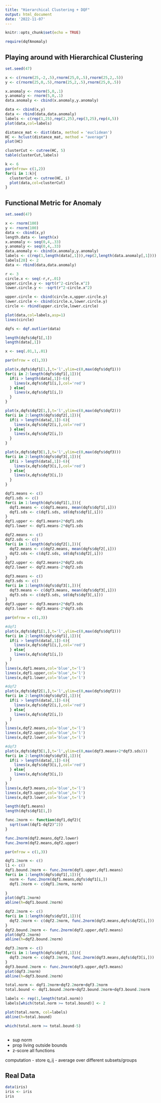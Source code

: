 ```yaml
---
title: "Hierarchical Clustering + DQF"
output: html_document
date: '2022-11-07'
---
```


```r
knitr::opts_chunk$set(echo = TRUE)
```

```r
require(dqfAnomaly) 
```

## Playing around with Hierarchical Clustering

```r
set.seed(47)

x <- c(rnorm(25,-2,.5),rnorm(25,0,.5),rnorm(25,2,.5))
y <- c(rnorm(25,0,.5),rnorm(25,2,.5),rnorm(25,0,.5))

x.anomaly <- rnorm(5,0,.1)
y.anomaly <- rnorm(5,0,.1)
data.anomaly <- cbind(x.anomaly,y.anomaly)

data <- cbind(x,y)
data <- rbind(data,data.anomaly)
labels <- c(rep(1,25),rep(2,25),rep(3,25),rep(4,5))
plot(data,col=labels)
```

```r
distance_mat <- dist(data, method = 'euclidean')
HC <- hclust(distance_mat, method = "average")
plot(HC)
```

```r
clusterCut <- cutree(HC, 5)
table(clusterCut,labels)
```

```r
k <- 6
par(mfrow= c(1,2))
for(i in 1:k){
  clusterCut <- cutree(HC, i)
  plot(data,col=clusterCut)
}
```

## Functional Metric for Anomaly

```r
set.seed(47)

x <- rnorm(100)
y <- rnorm(100)
data <- cbind(x,y)
length.data <- length(x)
x.anomaly <- seq(0,4,.33)
y.anomaly <- seq(0,4,.33)
data.anomaly <- cbind(x.anomaly,y.anomaly)
labels <- c(rep(1,length(data[,1])),rep(2,length(data.anomaly[,1])))
labels[28] <- 2
data <- rbind(data,data.anomaly)

r <- 3
circle.x <- seq(-r,r,.01)
upper.circle.y <- sqrt(r^2-circle.x^2)
lower.circle.y <- -sqrt(r^2-circle.x^2)

upper.circle <- cbind(circle.x,upper.circle.y)
lower.circle <- cbind(circle.x,lower.circle.y)
circle <- rbind(upper.circle,lower.circle)

plot(data,col=labels,asp=1)
lines(circle)
```

```r
dqfs <- dqf.outlier(data)
```

```r
length(dqfs$dqf1[,1])
length(data[,1])
```

```r
x <- seq(.01,1,.01)

par(mfrow = c(1,3))

plot(x,dqfs$dqf1[1,],t='l',ylim=c(0,max(dqfs$dqf1)))
for(i in 2:length(dqfs$dqf1[,1])){
  if(i > length(data[,1])-6){
    lines(x,dqfs$dqf1[i,],col='red')
  } else{
    lines(x,dqfs$dqf1[i,])
  }
}

plot(x,dqfs$dqf2[1,],t='l',ylim=c(0,max(dqfs$dqf2)))
for(i in 2:length(dqfs$dqf2[,1])){
  if(i > length(data[,1])-6){
    lines(x,dqfs$dqf2[i,],col='red')
  } else{
    lines(x,dqfs$dqf2[i,])
  }
}

plot(x,dqfs$dqf3[1,],t='l',ylim=c(0,max(dqfs$dqf3)))
for(i in 2:length(dqfs$dqf3[,1])){
  if(i > length(data[,1])-6){
    lines(x,dqfs$dqf3[i,],col='red')
  } else{
    lines(x,dqfs$dqf3[i,])
  }
}
```

```r
dqf1.means <- c()
dqf1.sds <- c()
for(i in 1:length(dqfs$dqf1[1,])){
  dqf1.means <- c(dqf1.means, mean(dqfs$dqf1[,i]))
  dqf1.sds <- c(dqf1.sds, sd(dqfs$dqf1[,i]))
}
dqf1.upper <- dqf1.means+2*dqf1.sds
dqf1.lower <- dqf1.means-2*dqf1.sds

dqf2.means <- c()
dqf2.sds <- c()
for(i in 1:length(dqfs$dqf2[1,])){
  dqf2.means <- c(dqf2.means, mean(dqfs$dqf2[,i]))
  dqf2.sds <- c(dqf2.sds, sd(dqfs$dqf2[,i]))
}
dqf2.upper <- dqf2.means+2*dqf2.sds
dqf2.lower <- dqf2.means-2*dqf2.sds

dqf3.means <- c()
dqf3.sds <- c()
for(i in 1:length(dqfs$dqf3[1,])){
  dqf3.means <- c(dqf3.means, mean(dqfs$dqf3[,i]))
  dqf3.sds <- c(dqf3.sds, sd(dqfs$dqf3[,i]))
}
dqf3.upper <- dqf3.means+2*dqf3.sds
dqf3.lower <- dqf3.means-2*dqf3.sds
```

```r
par(mfrow = c(1,3))

#dqf1
plot(x,dqfs$dqf1[1,],t='l',ylim=c(0,max(dqfs$dqf1)))
for(i in 2:length(dqfs$dqf1[,1])){
  if(i > length(data[,1])-6){
    lines(x,dqfs$dqf1[i,],col='red')
  } else{
    lines(x,dqfs$dqf1[i,])
  }
}
lines(x,dqf1.means,col='blue',t='l')
lines(x,dqf1.upper,col='blue',t='l')
lines(x,dqf1.lower,col='blue',t='l')

#dqf2
plot(x,dqfs$dqf2[1,],t='l',ylim=c(0,max(dqfs$dqf2)))
for(i in 2:length(dqfs$dqf2[,1])){
  if(i > length(data[,1])-6){
    lines(x,dqfs$dqf2[i,],col='red')
  } else{
    lines(x,dqfs$dqf2[i,])
  }
}
lines(x,dqf2.means,col='blue',t='l')
lines(x,dqf2.upper,col='blue',t='l')
lines(x,dqf2.lower,col='blue',t='l')

#dqf3
plot(x,dqfs$dqf3[1,],t='l',ylim=c(0,max(dqf3.means+2*dqf3.sds)))
for(i in 2:length(dqfs$dqf3[,1])){
  if(i > length(data[,1])-6){
    lines(x,dqfs$dqf3[i,],col='red')
  } else{
    lines(x,dqfs$dqf3[i,])
  }
}
lines(x,dqf3.means,col='blue',t='l')
lines(x,dqf3.upper,col='blue',t='l')
lines(x,dqf3.lower,col='blue',t='l')
```
```r
length(dqf1.means)
length(dqfs$dqf1[1,])
```

```r
func.2norm <- function(dqf1,dqf2){
  sqrt(sum((dqf1-dqf2)^2))
}
```

```r
func.2norm(dqf2.means,dqf2.lower)
func.2norm(dqf2.means,dqf2.upper)
```

```r
par(mfrow = c(1,3))

dqf1.2norm <- c()
l1 <- c()
dqf1.bound.2norm <- func.2norm(dqf1.upper,dqf1.means)
for(i in 1:length(dqfs$dqf1[,1])){
  norm <- func.2norm(dqf1.means,dqfs$dqf1[i,])
  dqf1.2norm <- c(dqf1.2norm, norm)
  
}
plot(dqf1.2norm)
abline(h=dqf1.bound.2norm)

dqf2.2norm <- c()
for(i in 1:length(dqfs$dqf2[,1])){
  dqf2.2norm <- c(dqf2.2norm, func.2norm(dqf2.means,dqfs$dqf2[i,]))
}
dqf2.bound.2norm <- func.2norm(dqf2.upper,dqf2.means)
plot(dqf2.2norm)
abline(h=dqf2.bound.2norm)

dqf3.2norm <- c()
for(i in 1:length(dqfs$dqf3[,1])){
  dqf3.2norm <- c(dqf3.2norm, func.2norm(dqf3.means,dqfs$dqf3[i,]))
}
dqf3.bound.2norm <- func.2norm(dqf3.upper,dqf3.means)
plot(dqf3.2norm)
abline(h=dqf3.bound.2norm)
```


```r
total.norm <- dqf1.2norm+dqf2.2norm+dqf3.2norm
total.bound <- dqf1.bound.2norm+dqf2.bound.2norm+dqf3.bound.2norm

labels <- rep(1,length(total.norm))
labels[which(total.norm >= total.bound)] <- 2

plot(total.norm, col=labels)
abline(h=total.bound)
```
```r
which(total.norm >= total.bound-5)
```
```r

```

- sup norm
- prop living outside bounds
- z-score all functions

computation
- store q_ij
  - average over different subsets/groups

## Real Data

```r
data(iris)
iris <- iris 
iris
```




























